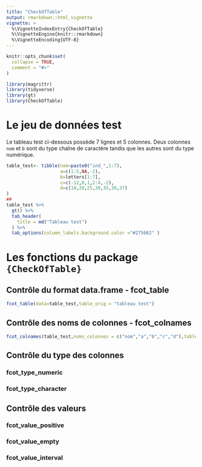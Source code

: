```yaml
---
title: "CheckOfTable"
output: rmarkdown::html_vignette
vignette: >
  %\VignetteIndexEntry{CheckOfTable}
  %\VignetteEngine{knitr::rmarkdown}
  %\VignetteEncoding{UTF-8}
---
```


```r
knitr::opts_chunk$set(
  collapse = TRUE,
  comment = "#>"
)
```

```r
library(magrittr)
library(tidyverse)
library(gt)
library(CheckOfTable)
```

# Le jeu de données test

Le tableau test ci-dessous possède 7 lignes et 5 colonnes.
Deux colonnes `nom` et `b` sont du type chaîne de caractère tandis que les autres sont du type numérique.

```r
table_test<- tibble(nom=paste0("ind_",1:7),
                    a=c(1:5,NA,-2),
                    b=letters[1:7],
                    c=c(-12,0,1,2:4,-2),
                    d=c(10,20,25,30,35,36,37)
)
##
table_test %>% 
  gt() %>% 
  tab_header(
    title = md("Tableau test")
  ) %>% 
  tab_options(column_labels.background.color ="#275662" ) 
```


# Les fonctions du package `{CheckOfTable}`

## Contrôle du format data.frame - **fcot_table**

```r
fcot_table(data=table_test,table_orig = "tableau test") 
```


## Contrôle des noms de colonnes - **fcot_colnames**

```r
fcot_colnames(table_test,noms_colonnes = c("nom","a","b","c","d"),table_orig = "table test")
```


## Contrôle du type des colonnes

### **fcot_type_numeric**

### **fcot_type_character**

## Contrôle des valeurs

### **fcot_value_positive**

### **fcot_value_empty**

### **fcot_value_interval**


